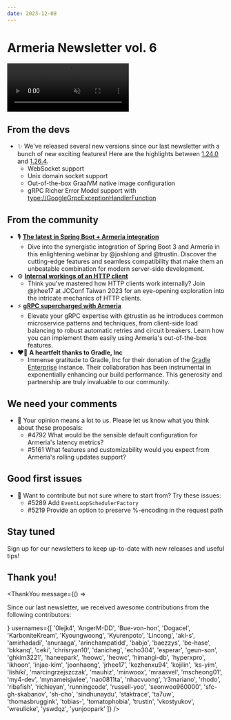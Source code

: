```yaml
---
date: 2023-12-08
---
```


# Armeria Newsletter vol. 6

<video class="hideOnReducedMotion" src="../../images/armeria.m4v" preload="none" autoplay muted loop style="width: 282px; height: 112px;">
  <img src="../../images/armeria.gif" loading="lazy" width="282" height="112" />
</video>

## From the devs

<div class="noBullet">

- ✨ We've released several new versions since our last newsletter with a bunch of new exciting features! Here are the highlights between [1.24.0](/release-notes/1.24.0) and [1.26.4](/release-notes/1.26.4).
  - WebSocket support
  - Unix domain socket support
  - Out-of-the-box GraalVM native image configuration
  - gRPC Richer Error Model support with <type://GoogleGrpcExceptionHandlerFunction>

</div>

## From the community

<div class="noBullet">

- 🎙️ [**The latest in Spring Boot + Armeria integration**](https://www.youtube.com/watch?v=LbBGUDGXuV8)
  - Dive into the synergistic integration of Spring Boot 3 and Armeria in this enlightening webinar by @joshlong and @trustin. Discover the cutting-edge features and seamless compatibility that make them an unbeatable combination for modern server-side development.
- ⚙️ [**Internal workings of an HTTP client**](https://www.youtube.com/watch?v=xEvcG_zNwiw)
  - Think you've mastered how HTTP clients work internally? Join @jrhee17 at JCConf Taiwan 2023 for an eye-opening exploration into the intricate mechanics of HTTP clients.
- ⚡ [**gRPC supercharged with Armeria**](https://www.youtube.com/watch?v=g_z_Pbjd0v0)
  - Elevate your gRPC expertise with @trustin as he introduces common microservice patterns and techniques, from client-side load balancing to robust automatic retries and circuit breakers. Learn how you can implement them easily using Armeria's out-of-the-box features.
- ❤️‍🔥 **A heartfelt thanks to Gradle, Inc**
  - Immense gratitude to Gradle, Inc for their donation of the [Gradle Enterprise](https://gradle.com) instance. Their collaboration has been instrumental in exponentially enhancing our build performance. This generosity and partnership are truly invaluable to our community.

</div>

## We need your comments

<div class="noBullet">

- 🤔 Your opinion means a lot to us. Please let us know what you think about these proposals:
  - #4792 What would be the sensible default configuration for Armeria's latency metrics?
  - #5161 What features and customizability would you expect from Armeria's rolling updates support?

</div>

## Good first issues

<div class="noBullet">

- 🔰 Want to contribute but not sure where to start from? Try these issues:
  - #5289 Add `EventLoopSchedulerFactory`
  - #5219 Provide an option to preserve %-encoding in the request path

</div>

## Stay tuned

Sign up for our newsletters to keep up-to-date with new releases and useful tips!

<div style="max-width: 320px; margin-top: 0.5rem;">
  <Mailchimp />
</div>

## Thank you!

<ThankYou
  message={() => <p>Since our last newsletter, we received awesome contributions from the following contributors:</p>}
  usernames={[
    '0lejk4',
    'AngerM-DD',
    'Bue-von-hon',
    'Dogacel',
    'KarboniteKream',
    'Kyoungwoong',
    'Kyurenpoto',
    'Lincong',
    'aki-s',
    'amirhadadi',
    'anuraaga',
    'arinchampatidd',
    'babjo',
    'baezzys',
    'be-hase',
    'bkkanq',
    'ceki',
    'chrisryan10',
    'danicheg',
    'echo304',
    'esperar',
    'geun-son',
    'ghkim3221',
    'haneepark',
    'heowc',
    'heowc', 
    'himangi-db',
    'hyperxpro',
    'ikhoon',
    'injae-kim',
    'joonhaeng',
    'jrhee17',
    'kezhenxu94',
    'kojilin',
    'ks-yim',
    'lishiki',
    'marcingrzejszczak',
    'mauhiz',
    'minwoox',
    'mraasvel',
    'mscheong01',
    'my4-dev',
    'mynameisjwlee',
    'nao0811ta',
    'nhacvuong',
    'r3mariano',
    'rhodo',
    'ribafish',
    'richieyan',
    'runningcode',
    'russell-yoo',
    'seonwoo960000',
    'sfc-gh-skabanov',
    'sh-cho',
    'sindhunaydu',
    'staktrace',
    'ta7uw',
    'thomasbruggink',
    'tobias-',
    'tomatophobia',
    'trustin',
    'vkostyukov',
    'wreulicke',
    'yswdqz',
    'yunjoopark'
  ]}
/>
